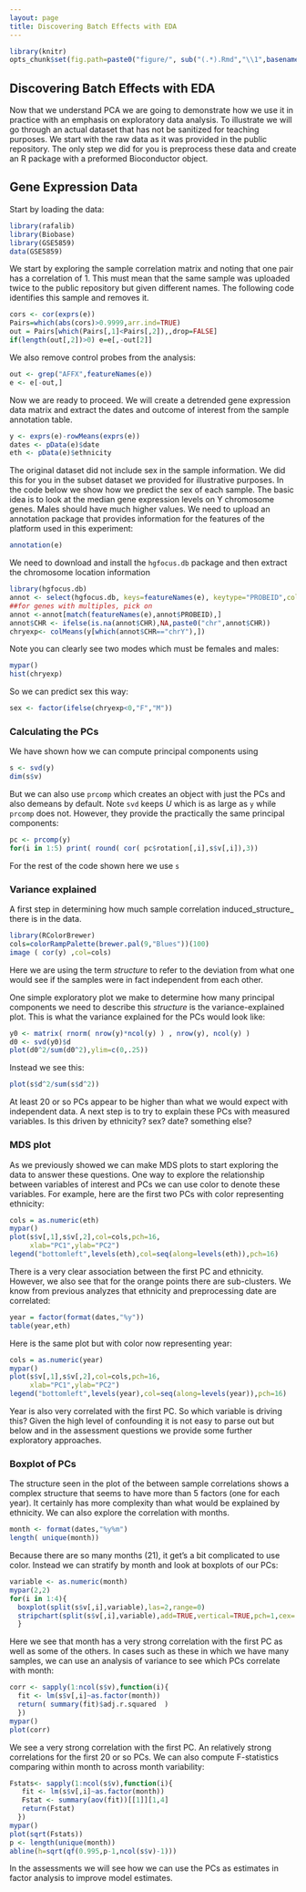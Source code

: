 ```yaml
---
layout: page
title: Discovering Batch Effects with EDA 
---
```


```r
library(knitr)
opts_chunk$set(fig.path=paste0("figure/", sub("(.*).Rmd","\\1",basename(knitr:::knit_concord$get('infile'))), "-"))
```


##  Discovering Batch Effects with EDA 
Now that we understand PCA we are going to demonstrate how we use it in practice with an emphasis on  exploratory data analysis. To illustrate we will go through an actual dataset that has not be sanitized for teaching purposes. We start with the raw data as it was provided in the public repository. The only step we did for you is preprocess these data and create an R package with a preformed Bioconductor object.

## Gene Expression Data

Start by loading the data:
```r
library(rafalib)
library(Biobase)
library(GSE5859)
data(GSE5859)
```

We start by exploring the sample correlation matrix and noting that 
one pair has a correlation of 1. This must mean that the same sample was uploaded twice to the public repository but given different names. The following code identifies this sample and removes it.
```r
cors <- cor(exprs(e))
Pairs=which(abs(cors)>0.9999,arr.ind=TRUE)
out = Pairs[which(Pairs[,1]<Pairs[,2]),,drop=FALSE]
if(length(out[,2])>0) e=e[,-out[2]]
```

We also remove control probes from the analysis:

```r
out <- grep("AFFX",featureNames(e))
e <- e[-out,]
```


Now we are ready to proceed. We will create a detrended gene expression data matrix and extract the dates and outcome of interest from the sample annotation table. 
```r
y <- exprs(e)-rowMeans(exprs(e))
dates <- pData(e)$date
eth <- pData(e)$ethnicity
```

The original dataset did not include sex in the sample information. We did this for you in the subset dataset we provided for illustrative purposes. In the code below we show how we predict the sex of each sample. The basic idea is to look at the median gene expression levels on Y chromosome genes. Males should have much higher values. We need to upload an annotation package that provides information for the features of the platform used in this experiment:

```r
annotation(e)
```

We need to download and install the `hgfocus.db` package and then extract the chromosome location information

```r
library(hgfocus.db)
annot <- select(hgfocus.db, keys=featureNames(e), keytype="PROBEID",columns=c("CHR"))
##for genes with multiples, pick on
annot <-annot[match(featureNames(e),annot$PROBEID),]
annot$CHR <- ifelse(is.na(annot$CHR),NA,paste0("chr",annot$CHR))
chryexp<- colMeans(y[which(annot$CHR=="chrY"),])
```

Note you can clearly see two modes which must be females and males:
```r
mypar()
hist(chryexp)
```

So we can predict sex this way:
```r
sex <- factor(ifelse(chryexp<0,"F","M"))
```

### Calculating the PCs

We have shown how we can compute principal components using 

```r
s <- svd(y)
dim(s$v)
```

But we can also use `prcomp` which creates an object with just the PCs and also demeans by default. Note `svd` keeps $U$ which is as large as `y` while `prcomp` does not. However, they provide the practically the same principal components:


```r
pc <- prcomp(y)
for(i in 1:5) print( round( cor( pc$rotation[,i],s$v[,i]),3))
```

For the rest of the code shown here we use `s`

### Variance explained

A first step in determining how much sample correlation induced_structure_ there is in the data. 

```r
library(RColorBrewer)
cols=colorRampPalette(brewer.pal(9,"Blues"))(100)
image ( cor(y) ,col=cols)
```

Here we are using the term _structure_ to refer to the deviation from what one would see if the samples were in fact independent from each other. 

One simple exploratory plot we make to determine how many principal components we need to describe this _structure_ is the variance-explained plot. This is what the variance explained for the PCs would look like:

```r
y0 <- matrix( rnorm( nrow(y)*ncol(y) ) , nrow(y), ncol(y) )
d0 <- svd(y0)$d
plot(d0^2/sum(d0^2),ylim=c(0,.25))
```

Instead we see this:

```r
plot(s$d^2/sum(s$d^2))
```

At least 20 or so PCs appear to be higher than what we would expect with independent data. A next step is to try to explain these PCs with measured variables. Is this driven by ethnicity? sex? date? something else?

### MDS plot

As we previously showed we can make MDS plots to start exploring the data to answer these questions. One way to explore the relationship
between variables of interest and PCs we can use color to denote these variables. For example, here are the first two PCs with color representing ethnicity:


```r
cols = as.numeric(eth)
mypar()
plot(s$v[,1],s$v[,2],col=cols,pch=16,
     xlab="PC1",ylab="PC2")
legend("bottomleft",levels(eth),col=seq(along=levels(eth)),pch=16)
```

There is a very clear association between the first PC and ethnicity. However, we also see that for the orange points there are sub-clusters. We know from previous analyzes that ethnicity and preprocessing date are correlated:


```r
year = factor(format(dates,"%y"))
table(year,eth)
```

Here is the same plot but with color now representing year:

```r
cols = as.numeric(year)
mypar()
plot(s$v[,1],s$v[,2],col=cols,pch=16,
     xlab="PC1",ylab="PC2")
legend("bottomleft",levels(year),col=seq(along=levels(year)),pch=16)
```

Year is also very correlated with the first PC. So which variable is driving this? Given the high level of confounding it is not easy to parse out but below and in the assessment questions we provide some further exploratory approaches.

### Boxplot of PCs

The structure seen in the plot of the between sample correlations shows a complex structure that seems to have more than 5 factors (one for each year). It certainly has more complexity than what would be explained by ethnicity. We can also explore the correlation with months. 

```r
month <- format(dates,"%y%m")
length( unique(month))
```

Because there are so many months (21), it get's a bit  complicated to use color. Instead we can stratify by month and look at boxplots of our PCs:


```r
variable <- as.numeric(month)
mypar(2,2)
for(i in 1:4){
  boxplot(split(s$v[,i],variable),las=2,range=0)
  stripchart(split(s$v[,i],variable),add=TRUE,vertical=TRUE,pch=1,cex=.5,col=1)
  }
```

Here we see that month has a very strong correlation with the first PC as well as some of the others. In cases such as these in which we have many samples, we can use an analysis of variance to see which PCs correlate with month:

```r
corr <- sapply(1:ncol(s$v),function(i){
  fit <- lm(s$v[,i]~as.factor(month))
  return( summary(fit)$adj.r.squared  )
  })
mypar()
plot(corr)
```

We see a very strong correlation with the first PC. An relatively strong correlations for the first 20 or so PCs.
We can also compute F-statistics comparing within month to across month variability:

```r
Fstats<- sapply(1:ncol(s$v),function(i){
   fit <- lm(s$v[,i]~as.factor(month))
   Fstat <- summary(aov(fit))[[1]][1,4]
   return(Fstat)
  })
mypar()
plot(sqrt(Fstats))
p <- length(unique(month))
abline(h=sqrt(qf(0.995,p-1,ncol(s$v)-1)))
```

In the assessments we will see how we can use the PCs as estimates in factor analysis to improve model estimates.



